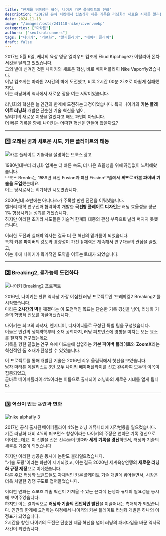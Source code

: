 ```yaml
---
title: "한계를 뛰어넘는 혁신, 나이키 카본 플레이트의 진화"
description: "2017년 몬차 서킷에서 킵초게가 세운 기록은 러닝화의 새로운 시대를 알리는 신호탄이었습니다. 나이키 카본 플레이트 러닝화의 탄생부터 혁신, 그리고 논란까지. 달리기의 한계에 도전한 기술 혁신의 여정을 소개합니다."
date: 2024-11-18
image: "/images/posts/241118-nike/cover.webp"
categories: ["마라톤"]
authors: ["seulseulrunners"]
tags: ["나이키", "카본화", "알파플라이", "베이퍼 플라이"]
draft: false
---
```


 2017년 5월 6일, 케냐의 육상 영웅 엘리우드 킵초게 Eliud Kipchoge가 이탈리아 몬차 서킷을 달리고 있었습니다.  
그의 발에 신겨진 것은 나이키의 새로운 혁신, 바로 베이퍼플라이 Nike Vaporfly였습니다.  
이날 킵초게는 마라톤 2시간의 벽에 도전했고, 비록 2시간 00분 25초로 아쉽게 실패했지만,  
이는 러닝화의 역사에서 새로운 장을 여는 서막이었습니다.

 러닝화의 혁신은 늘 인간의 한계에 도전하는 과정이었습니다. 
특히 나이키의 **카본 플레이트 러닝화** 개발은 단순한 기술 혁신을 넘어,  
달리기의 새로운 지평을 열었다고 해도 과언이 아닙니다.  
더 빠른 기록을 향해, 나이키는 어떠한 혁신을 만들어 왔을까요?

---

### 1️⃣ 오래된 꿈과 새로운 시도, 카본 플레이트의 태동

<Image 
src="/images/posts/241118-nike/01.jpg" 
alt="카본 플레이트 기술력을 설명하는 브룩스 광고" 
layout="responsive" 
caption="카본 플레이트 기술력을 설명하는 브룩스 Brooks 광고 © Brooks"
/>

 1980년대부터 러닝화 업계는 더 빠른 속도, 더 나은 효율성을 위해 끊임없이 노력해왔습니다.  
브룩스 Brooks는 1989년 퓨전 Fusion과 피션 Fission모델에서 **최초로 카본 파이버 기술을 도입**했는데요.  
이는 당시로서는 획기적인 시도였습니다.  

 2000년대 초반에는 아디다스가 주목할 만한 진전을 이뤄냈습니다.  
캘거리 대학 연구진과 협력하여 개발한 **곡선형 플레이트 디자인**은 러닝 효율성을 평균 1% 향상시키는 성과를 거뒀습니다.  
하지만 이러한 초기의 시도들은 기술적 한계와 대중의 관심 부족으로 널리 퍼지지 못했습니다. 

 이러한 도전과 실패의 역사는 결국 더 큰 혁신의 밑거름이 되었습니다.  
특히 카본 파이버의 강도와 경량성이 가진 잠재력은 계속해서 연구자들의 관심을 끌었고,  
이는 후에 나이키가 획기적인 도약을 이루는 토대가 되었습니다.

---

### 2️⃣ Breaking2, 불가능에 도전하다

<Image 
src="/images/posts/241118-nike/02.avif" 
alt="나이키 Breaking2 프로젝트" 
layout="responsive" 
caption="나이키 Breaking2 프로젝트 © Nike"
/>

 2016년, 나이키는 인류 역사상 가장 야심찬 러닝 프로젝트인 '브레이킹2 Breaking2'를 시작했습니다.  
마라톤 **2시간의 벽**을 깨겠다는 이 도전적인 목표는 단순한 기록 경신을 넘어, 러닝화 기술의 혁명적 진보를 이끌어냈습니다.  

 나이키는 최고의 과학자, 엔지니어, 디자이너들로 구성된 특별 팀을 구성했습니다.  
이들은 인간의 생체역학부터 소재 공학까지, 러닝 퍼포먼스에 영향을 미치는 모든 요소를 철저히 연구했는데요.  
기록을 향한 끝없는 연구 속에 미드솔에 삽입하는 **카본 파이버 플레이트**와 **ZoomX**라는 혁신적인 폼 소재가 탄생할 수 있었습니다.

 이 프로젝트를 통해 개발된 기술은 2016년 리우 올림픽에서 첫선을 보였습니다.  
남자 마라톤 메달리스트 3인 모두 나이키 베이퍼플라이를 신고 완주하여 모두의 이목이 집중되었고,  
곧바로 베이퍼플라이 4%이라는 이름으로 출시되어 러닝화의 새로운 시대를 열게 됩니다.

---

### 3️⃣ 혁신이 만든 논란과 변화

<Image 
src="/images/posts/241118-nike/03.jpg" 
alt="nike alphafly 3" 
layout="responsive" 
caption="© Nike"
/>

 2017년 공식 출시된 베이퍼플라이 4%는 러닝 커뮤니티에 지각변동을 일으켰습니다. 
기존 러닝화 대비 4%의 퍼포먼스 향상이라는 나이키의 주장은 연이은 기록 경신으로 이어졌는데요. 
이 신발을 신은 선수들이 잇따라 **세계 기록을 경신**하면서, 러닝화 기술의 새로운 기준이 되었습니다.

 하지만 이러한 성공은 동시에 논란도 불러일으켰습니다.  
"기술 도핑"이라는 비판이 제기되었고, 이는 결국 2020년 세계육상연맹의 **새로운 러닝화 규정 제정**으로 이어졌습니다.  
다른 주요 러닝화 브랜드들도 자체적인 카본 플레이트 기술 개발에 뛰어들면서, 시장은 더욱 치열한 경쟁 구도로 접어들었습니다. 

 이러한 변화는 스포츠 기술 혁신이 가져올 수 있는 윤리적 논쟁과 규제의 필요성을 동시에 보여주었습니다.  
하지만 이는 결과적으로 **러닝화 기술의 전반적인 발전**을 이끌어내는 촉매제가 되었습니다. 
인간의 한계에 도전하는 여정에서 나이키의 카본 플레이트 러닝화 개발은 하나의 이정표가 되었습니다.  
2시간을 향한 나이키의 도전은 단순한 제품 혁신을 넘어 러닝의 패러다임을 바꾼 역사적 사건이 되었습니다.